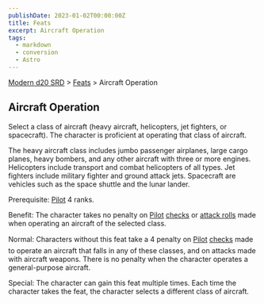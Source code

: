 ```yaml
---
publishDate: 2023-01-02T00:00:00Z
title: Feats
excerpt: Aircraft Operation
tags:
  - markdown
  - conversion
  - Astro
---
```


[Modern d20 SRD](/#modernD20) > [Feats](modern-d20-srd-feats-index) > Aircraft Operation

## Aircraft Operation

Select a class of aircraft (heavy aircraft, helicopters, jet fighters, or spacecraft). The character is proficient at operating that class of aircraft.

The heavy aircraft class includes jumbo passenger airplanes, large cargo planes, heavy bombers, and any other aircraft with three or more engines. Helicopters include transport and combat helicopters of all types. Jet fighters include military fighter and ground attack jets. Spacecraft are vehicles such as the space shuttle and the lunar lander.

Prerequisite: [Pilot](modern-d20-srd-skills-pilot) 4 ranks.

Benefit: The character takes no penalty on [Pilot](modern-d20-srd-skills-pilot) [checks](modern-d20-srd-skills-skill-basics-php#skill-check-index) or [attack rolls](modern-d20-srd-combat-attack-roll) made when operating an aircraft of the selected class.

Normal: Characters without this feat take a 4 penalty on [Pilot](modern-d20-srd-skills-pilot) [checks](modern-d20-srd-skills-skill-basics-php#skill-check-index) made to operate an aircraft that falls in any of these classes, and on attacks made with aircraft weapons. There is no penalty when the character operates a general-purpose aircraft.

Special: The character can gain this feat multiple times. Each time the character takes the feat, the character selects a different class of aircraft.
